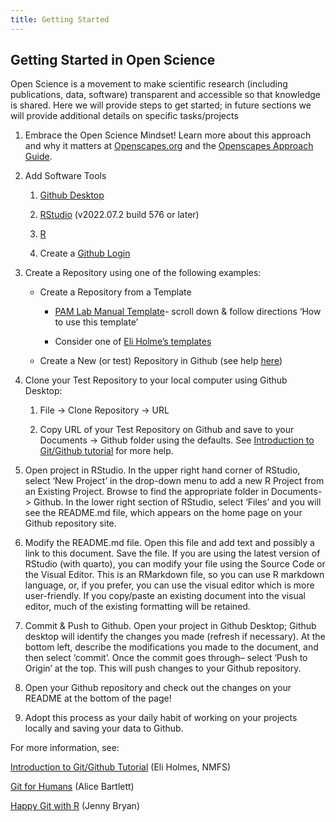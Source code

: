 ```yaml
---
title: Getting Started
---
```


## Getting Started in Open Science

Open Science is a movement to make scientific research (including publications, data, software) transparent and accessible so that knowledge is shared. Here we will provide steps to get started; in future sections we will provide additional details on specific tasks/projects

1.  Embrace the Open Science Mindset! Learn more about this approach and why it matters at [Openscapes.org](openscapes.org) and the [Openscapes Approach Guide](https://openscapes.github.io/approach-guide/approach/).

2.  Add Software Tools

    1.  [Github Desktop](https://desktop.github.com/)

    2.  [RStudio](https://www.rstudio.com/products/rstudio/download/#download) (v2022.07.2 build 576 or later)

    3.  [R](https://www.r-project.org/)

    4.  Create a [Github Login](https://github.com/)

3.  Create a Repository using one of the following examples:

    -   Create a Repository from a Template

        -   [PAM Lab Manual Template](https://nmfs-ost.github.io/PAM_template_lab_manual/)- scroll down & follow directions 'How to use this template'

        -   Consider one of [Eli Holme's templates](https://github.com/orgs/nmfs-opensci/repositories?q=&type=template&language=&sort=)

    -   Create a New (or test) Repository in Github (see help [here](https://docs.github.com/en/get-started/quickstart/create-a-repo))

4.  Clone your Test Repository to your local computer using Github Desktop:

    1.  File -\> Clone Repository -\> URL

    2.  Copy URL of your Test Repository on Github and save to your Documents -\> Github folder using the defaults. See [Introduction to Git/Github tutorial](https://rverse-tutorials.github.io/PSAW-2022/) for more help.

5.  Open project in RStudio. In the upper right hand corner of RStudio, select 'New Project' in the drop-down menu to add a new R Project from an Existing Project. Browse to find the appropriate folder in Documents-\> Github. In the lower right section of RStudio, select 'Files' and you will see the README.md file, which appears on the home page on your Github repository site.

6.  Modify the README.md file. Open this file and add text and possibly a link to this document. Save the file. If you are using the latest version of RStudio (with quarto), you can modify your file using the Source Code or the Visual Editor. This is an RMarkdown file, so you can use R markdown language, or, if you prefer, you can use the visual editor which is more user-friendly. If you copy/paste an existing document into the visual editor, much of the existing formatting will be retained.

7.  Commit & Push to Github. Open your project in Github Desktop; Github desktop will identify the changes you made (refresh if necessary). At the bottom left, describe the modifications you made to the document, and then select 'commit'. Once the commit goes through-- select 'Push to Origin' at the top. This will push changes to your Github repository.

8.  Open your Github repository and check out the changes on your README at the bottom of the page!

9.  Adopt this process as your daily habit of working on your projects locally and saving your data to Github.

For more information, see:

[Introduction to Git/Github Tutorial](https://rverse-tutorials.github.io/PSAW-2022/) (Eli Holmes, NMFS)

[Git for Humans](https://youtu.be/eWxxfttcMts) (Alice Bartlett)

[Happy Git with R](https://happygitwithr.com/) (Jenny Bryan)
